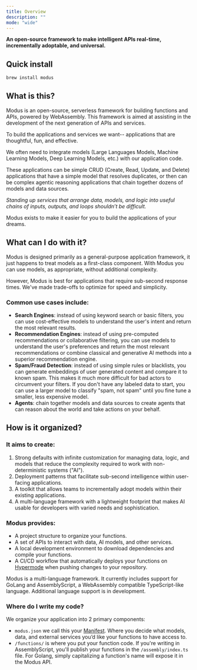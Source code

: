 ```yaml
---
title: Overview
description: ""
mode: "wide"
---
```


**An open-source framework to make intelligent APIs real-time, incrementally adoptable, and universal.**

## Quick install

```bash
brew install modus
```

## What is this?

Modus is an open-source, serverless framework for building functions and APIs, powered by WebAssembly. This framework is aimed at assisting in the development of the next generation of APIs and services.

To build the applications and services we want-- applications that are thoughtful, fun, and effective.

We often need to integrate models (Large Languages Models, Machine Learning Models, Deep Learning Models, etc.) with our application code.

These applications can be simple CRUD (Create, Read, Update, and Delete) applications that have a simple model that resolves duplicates, or then can be complex agentic reasoning applications that chain together dozens of models and data sources.

_Standing up services that arrange data, models, and logic into useful chains of inputs, outputs, and loops shouldn’t be difficult._

Modus exists to make it easier for you to build the applications of your dreams.

## What can I do with it?

Modus is designed primarily as a general-purpose application framework, it just happens to treat models as a first-class component. With Modus you can use models, as appropriate, without additional complexity.

However, Modus is best for applications that require sub-second response times. We've made trade-offs to optimize for speed and simplicity.

### Common use cases include:

- **Search Engines**: instead of using keyword search or basic filters, you can use cost-effective models to understand the user's intent and return the most relevant results.
- **Recommendation Engines**: instead of using pre-computed recommendations or collaborative filtering, you can use models to understand the user's preferences and return the most relevant recommendations or combine classical and generative AI methods into a superior recommendation engine.
- **Spam/Fraud Detection**: instead of using simple rules or blacklists, you can generate embeddings of user generated content and compare it to known spam. This makes it much more difficult for bad actors to circumvent your filters. If you don't have any labeled data to start, you can use a larger model to classify "spam, not spam" until you fine tune a smaller, less expensive model.
- **Agents**: chain together models and data sources to create agents that can reason about the world and take actions on your behalf.

## How is it organized?

### It aims to create:

1. Strong defaults with infinite customization for managing data, logic, and models that reduce the complexity required to work with non-deterministic systems ("AI").
2. Deployment patterns that facilitate sub-second intelligence within user-facing applications.
3. A toolkit that allows teams to incrementally adopt models within their existing applications.
4. A multi-language framework with a lightweight footprint that makes AI usable for developers with varied needs and sophistication.

### Modus provides:

- A project structure to organize your functions.
- A set of APIs to interact with data, AI models, and other services.
- A local development environment to download dependencies and compile your functions.
- A CI/CD workflow that automatically deploys your functions on [Hypermode](hypermode.com/new) when pushing changes to your repository.

<Note>
  Modus is a multi-language framework. It currently includes support for GoLang
  and AssemblyScript, a WebAssembly compatible TypeScript-like language.
  Additional language support is in development.
</Note>

### Where do I write my code?

We organize your application into 2 primary components:

- `modus.json` we call this your [Manifest](https://hypermode-modus-docs.mintlify.app/modus/app-manifest). Where you decide what models, data, and external services you’d like your functions to have access to.
- `/functions/` is where you put your function code. If you're writing in AssemblyScript, you'll publish your functions in the `/assembly/index.ts` file. For Golang, simply capitalizing a function's name will expose it in the Modus API.
